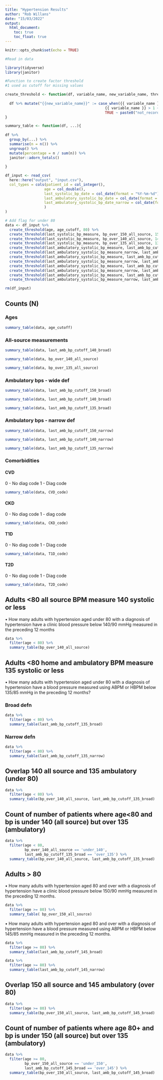 ```yaml
---
title: "Hypertension Results"
author: "Rob Willans"
date: "15/03/2022"
output: 
  html_document:
    toc: true
    toc_float: true
---
```


```r
knitr::opts_chunk$set(echo = TRUE)

#Read in data

library(tidyverse)
library(janitor)

#Function to create factor threshold
#1 used as cutoff for missing values

create_threshold <- function(df, variable_name, new_variable_name, threshold){
  
  df %>% mutate("{{new_variable_name}}" := case_when({{ variable_name }} > threshold ~ paste0("over_", {{threshold}}),
                                              {{ variable_name }} > 1 ~ paste0("under_", {{threshold}}),
                                              TRUE ~ paste0("not_recorded")))
}

summary_table <- function(df, ...){
  
df %>% 
  group_by(...) %>% 
  summarise(n = n()) %>% 
  ungroup() %>% 
  mutate(percentage = n / sum(n)) %>% 
  janitor::adorn_totals()
  
}

df_input <- read_csv(
  here::here("output", "input.csv"),
  col_types = cols(patient_id = col_integer(),
                  age = col_double(),
                  last_systolic_bp_date = col_date(format = "%Y-%m-%d"),
                  last_ambulatory_systolic_bp_date = col_date(format = "%Y-%m-%d"),
                  last_ambulatory_systolic_bp_date_narrow = col_date(format = "%Y-%m-%d")
                  )
)

# Add flag for under 80
data <- df_input %>%
  create_threshold(age, age_cutoff, 80) %>% 
  create_threshold(last_systolic_bp_measure, bp_over_150_all_source, 150) %>% 
  create_threshold(last_systolic_bp_measure, bp_over_140_all_source, 140) %>% 
  create_threshold(last_systolic_bp_measure, bp_over_135_all_source, 135) %>% 
  create_threshold(last_ambulatory_systolic_bp_measure, last_amb_bp_cutoff_150_broad, 150) %>% 
  create_threshold(last_ambulatory_systolic_bp_measure_narrow, last_amb_bp_cutoff_150_narrow, 150) %>% 
  create_threshold(last_ambulatory_systolic_bp_measure, last_amb_bp_cutoff_145_broad, 145) %>% 
  create_threshold(last_ambulatory_systolic_bp_measure_narrow, last_amb_bp_cutoff_145_narrow, 145) %>%
  create_threshold(last_ambulatory_systolic_bp_measure, last_amb_bp_cutoff_140_broad, 140) %>% 
  create_threshold(last_ambulatory_systolic_bp_measure_narrow, last_amb_bp_cutoff_140_narrow, 140) %>% 
  create_threshold(last_ambulatory_systolic_bp_measure, last_amb_bp_cutoff_135_broad, 135) %>% 
  create_threshold(last_ambulatory_systolic_bp_measure_narrow, last_amb_bp_cutoff_135_narrow, 135) 

rm(df_input)

```

## Counts (N)

### Ages

```r

summary_table(data, age_cutoff)

```

### All-source measurements

```r

summary_table(data, last_amb_bp_cutoff_140_broad)

```

```r

summary_table(data, bp_over_140_all_source)

```

```r

summary_table(data, bp_over_135_all_source)

```

### Ambulatory bps - wide def

```r

summary_table(data, last_amb_bp_cutoff_150_broad)

```

```r

summary_table(data, last_amb_bp_cutoff_140_broad)

```

```r

summary_table(data, last_amb_bp_cutoff_135_broad)

```

### Ambulatory bps - narrow def

```r

summary_table(data, last_amb_bp_cutoff_150_narrow)

```

```r

summary_table(data, last_amb_bp_cutoff_140_narrow)

```

```r

summary_table(data, last_amb_bp_cutoff_135_narrow)

```

### Comorbidities

#### CVD

0 - No diag code 1 - Diag code

```r

summary_table(data, CVD_code)

```

#### CKD

0 - No diag code 1 - diag code

```r

summary_table(data, CKD_code)

```

#### T1D

0 - No diag code 1 - Diag code

```r

summary_table(data, T1D_code)

```

#### T2D

0 - No diag code 1 - Diag code

```r

summary_table(data, T2D_code)

```

## Adults \<80 all source BPM measure 140 systolic or less

• How many adults with hypertension aged under 80 with a diagnosis of hypertension have a clinic blood pressure below 140/90 mmHg measured in the preceding 12 months

```r

data %>% 
  filter(age < 80) %>%
  summary_table(bp_over_140_all_source)

```

## Adults \<80 home and ambulatory BPM measure 135 systolic or less

• How many adults with hypertension aged under 80 with a diagnosis of hypertension have a blood pressure measured using ABPM or HBPM below 135/85 mmHg in the preceding 12 months?

### Broad defn

```r

data %>% 
  filter(age < 80) %>% 
  summary_table(last_amb_bp_cutoff_135_broad)

```

### Narrow defn

```r

data %>% 
  filter(age < 80) %>% 
  summary_table(last_amb_bp_cutoff_135_narrow)

```

## Overlap 140 all source and 135 ambulatory (under 80)

```r

data %>% 
  filter(age < 80) %>% 
  summary_table(bp_over_140_all_source, last_amb_bp_cutoff_135_broad)

```

## Count of number of patients where age<80 and bp is under 140 (all source) but over 135 (ambulatory)

```r

data %>% 
  filter(age < 80,
         bp_over_140_all_source == 'under_140',
         last_amb_bp_cutoff_135_broad == 'over_135') %>% 
  summary_table(bp_over_140_all_source, last_amb_bp_cutoff_135_broad)

```


## Adults \> 80

• How many adults with hypertension aged 80 and over with a diagnosis of hypertension have a clinic blood pressure below 150/90 mmHg measured in the preceding 12 months.

```r

data %>% 
  filter(age >= 80) %>% 
  summary_table( bp_over_150_all_source)

```

• How many adults with hypertension aged 80 and over with a diagnosis of hypertension have a blood pressure measured using ABPM or HBPM below 145/85 mmHg measured in the preceding 12 months.

```r

data %>% 
  filter(age >= 80) %>% 
  summary_table(last_amb_bp_cutoff_145_broad)

```

```r

data %>% 
  filter(age >= 80) %>% 
  summary_table(last_amb_bp_cutoff_145_narrow)

```

## Overlap 150 all source and 145 ambulatory (over 80)

```r

data %>% 
  filter(age >= 80) %>% 
  summary_table(bp_over_150_all_source, last_amb_bp_cutoff_145_broad)

```

## Count of number of patients where age 80+ and bp is under 150 (all source) but over 135 (ambulatory)

```r

data %>% 
  filter(age >= 80,
         bp_over_150_all_source == 'under_150',
         last_amb_bp_cutoff_145_broad == 'over_145') %>% 
  summary_table(bp_over_150_all_source, last_amb_bp_cutoff_145_broad)

```
